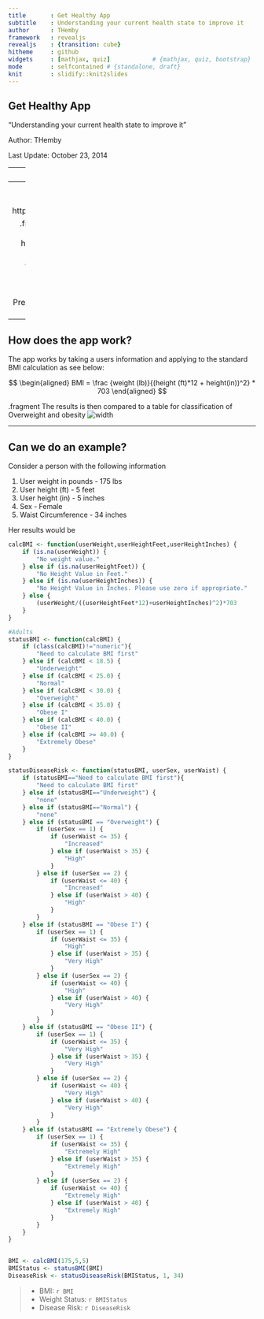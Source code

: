 ```yaml
---
title       : Get Healthy App
subtitle    : Understanding your current health state to improve it
author      : THemby
framework   : revealjs    
revealjs    : {transition: cube}
hitheme     : github
widgets     : [mathjax, quiz]            # {mathjax, quiz, bootstrap}
mode        : selfcontained # {standalone, draft}
knit        : slidify::knit2slides
--- 
```

## Get Healthy App 

<q>Understanding your current health state to improve it</q>

Author: THemby

Last Update: October 23, 2014

--- 
## Why do I need to know My BMI?

<p><font size="6">Body mass index (BMI) is a number calculated from your height and weight. Research has shown that correlates to body fat. By understanding your BMI it is possible to know if you are at risk for certain diseases. While this is not a diagnostic tool it can and should prompt changes in lifestyle or a discussion with a healthcare provider.</font></p>

<p><font size="6">While BMI is not always a perfect indicator of health status, i.e. women will tend to have higher body fat than men, it is a starting point.</font></p>

<font size="3">Citations:

Centers for Disease Control and Prevention (CDC) 
<p>http://www.cdc.gov/healthyweight/assessing/bmi/adult_bmi/index.html</p>

National Institute for Health (NIH) 
<p>http://www.nhlbi.nih.gov/health/educational/lose_wt/BMI/bmi_dis.htm</p>
 </font>


--- 
## How do I access and use the App?

To access the app go to: http://themby528.shinyapps.io/GetHealthy

.fragment The user will go to the website and provide their weight (in pounds), height (in feet and inches), sex, and wait size (selection dependent on sex). The app will then provide the user with their BMI, weight status,and disease risk. All  and tables have been pulled from the Centers for Disease Control and Prevention (CDC) and National institute for Health (NIH).

--- 
## How does the app work?

The app works by taking a users information and applying to the standard BMI calculation as see below:

$$
\begin{aligned}
BMI = \frac {weight (lb)}{(height (ft)*12 + height(in))^2} * 703
\end{aligned}
$$ 


.fragment The results is then compared to a table for classification of Overweight and obesity ![width](Capture.png)

---
## Can we do an example?

Consider a person with the following information

1. User weight in pounds - 175 lbs
2. User height (ft) - 5 feet
3. User height (in) - 5 inches
4. Sex - Female
5. Waist Circumference - 34 inches

Her results would be

```r
calcBMI <- function(userWeight,userHeightFeet,userHeightInches) {
    if (is.na(userWeight)) {
        "No weight value."
    } else if (is.na(userHeightFeet)) {
        "No Height Value in Feet."
    } else if (is.na(userHeightInches)) {
        "No Height Value in Inches. Please use zero if appropriate."
    } else {
        (userWeight/((userHeightFeet*12)+userHeightInches)^2)*703
    }
}

#Adults
statusBMI <- function(calcBMI) {
    if (class(calcBMI)!="numeric"){
        "Need to calculate BMI first"
    } else if (calcBMI < 18.5) {
        "Underweight"
    } else if (calcBMI < 25.0) {
        "Normal"
    } else if (calcBMI < 30.0) {
        "Overweight"
    } else if (calcBMI < 35.0) {
        "Obese I"
    } else if (calcBMI < 40.0) {
        "Obese II"
    } else if (calcBMI >= 40.0) {
        "Extremely Obese"
    }
}

statusDiseaseRisk <- function(statusBMI, userSex, userWaist) {
    if (statusBMI=="Need to calculate BMI first"){
        "Need to calculate BMI first"
    } else if (statusBMI=="Underweight") {
        "none"
    } else if (statusBMI=="Normal") {
        "none"
    } else if (statusBMI == "Overweight") {
        if (userSex == 1) {
            if (userWaist <= 35) {
                "Increased"
            } else if (userWaist > 35) {
                "High"
            }
        } else if (userSex == 2) {
            if (userWaist <= 40) {
                "Increased"
            } else if (userWaist > 40) {
                "High"
            }
        }
    } else if (statusBMI == "Obese I") {
        if (userSex == 1) {
            if (userWaist <= 35) {
                "High"
            } else if (userWaist > 35) {
                "Very High"
            }
        } else if (userSex == 2) {
            if (userWaist <= 40) {
                "High"
            } else if (userWaist > 40) {
                "Very High"
            }
        }
    } else if (statusBMI == "Obese II") {
        if (userSex == 1) {
            if (userWaist <= 35) {
                "Very High"
            } else if (userWaist > 35) {
                "Very High"
            }
        } else if (userSex == 2) {
            if (userWaist <= 40) {
                "Very High"
            } else if (userWaist > 40) {
                "Very High"
            }
        }
    } else if (statusBMI == "Extremely Obese") {
        if (userSex == 1) {
            if (userWaist <= 35) {
                "Extremely High"
            } else if (userWaist > 35) {
                "Extremely High"
            }
        } else if (userSex == 2) {
            if (userWaist <= 40) {
                "Extremely High"
            } else if (userWaist > 40) {
                "Extremely High"
            }
        }
    }
}
 

BMI <- calcBMI(175,5,5)
BMIStatus <- statusBMI(BMI)
DiseaseRisk <- statusDiseaseRisk(BMIStatus, 1, 34)
```

> - BMI: `r BMI`
> - Weight Status: `r BMIStatus`
> - Disease Risk: `r DiseaseRisk`





